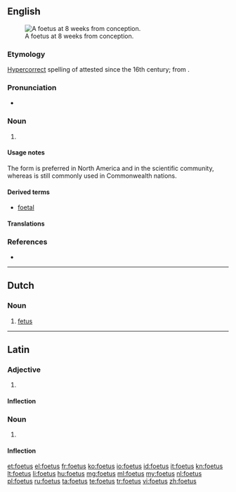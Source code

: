 {{also|fœtus}}
==English==
[[File:10 weeks pregnant.png|thumb|A foetus at 8<!--sic, see Commons. lol--> weeks from conception.]]

===Etymology===
[[hypercorrect|Hypercorrect]] spelling of {{l|en|fetus}} attested since the 16th century; from {{etyl|la|en}} {{term|sc=polytonic|fetus||bringing forth offspring|lang=la}}.

===Pronunciation===
* {{IPA|/ˈfiːtəs/}}

===Noun===
{{en-noun|es|pl2=foeti}} 

# {{context|chiefly|British|hypercorrect|lang=en}} {{alternative spelling of|fetus}}

====Usage notes====
The form {{term|fetus}} is preferred in North America and in the scientific community, whereas {{term|foetus}} is still commonly used in Commonwealth nations.

====Derived terms====
* [[foetal]]

====Translations====
{{trans-see|fetus}}

===References===
* {{R:Online Etymology Dictionary}}

----

==Dutch==

===Noun===
{{nl-noun|n|g2=m|foetussen|foetusje}}

# [[fetus]]

----

==Latin==

===Adjective===
{{la-adj-1&2|foetus|foeta|foeta|foetum|foetum}}

# {{alternative form of|fetus|fētus|lang=la}}

====Inflection====
{{la-decl-1&2|foet}}

===Noun===
{{la-noun|foetus|foetus|foetūs|m|fourth}}

# {{alternative form of|fetus|fētus|lang=la}}

====Inflection====
{{la-decl-4th|foet}}

[[et:foetus]]
[[el:foetus]]
[[fr:foetus]]
[[ko:foetus]]
[[io:foetus]]
[[id:foetus]]
[[it:foetus]]
[[kn:foetus]]
[[lt:foetus]]
[[li:foetus]]
[[hu:foetus]]
[[mg:foetus]]
[[ml:foetus]]
[[my:foetus]]
[[nl:foetus]]
[[pl:foetus]]
[[ru:foetus]]
[[ta:foetus]]
[[te:foetus]]
[[tr:foetus]]
[[vi:foetus]]
[[zh:foetus]]